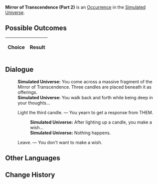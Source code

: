 {{Simulated Universe Event Infobox
|title         = Mirror of Transcendence (Part 2)
|image         = Random Event Normal.png
|type          =
|domains_su    = Occurrence
|domains_ext   = Occurrence
|domains_swarm = 
|domains_gng   = 
|requirements  =
|prev          = {{tx}}
|next          = {{tx}}
|indexRewards  =
|characters    = 
}}
'''Mirror of Transcendence (Part 2)''' is an [[Simulated Universe/Occurrence|Occurrence]] in the [[Simulated Universe]].

==Possible Outcomes==
{| class="article-table"
!Choice
!Result

|}

<!--
==Gameplay Notes==

-->
==Dialogue==
{{Dialogue Start}}
:'''Simulated Universe:''' You come across a massive fragment of the Mirror of Transcendence. Three candles are placed beneath it as offerings.
:'''Simulated Universe:''' You walk back and forth while being deep in your thoughts...
:{{DIcon|Star}} Light the third candle. &mdash; You yearn to get a response from THEM.
::'''Simulated Universe:''' After lighting up a candle, you make a wish...
::'''Simulated Universe:''' Nothing happens.
:{{DIcon|Star}} Leave. &mdash; You don't want to make a wish.
{{Dialogue End}}

==Other Languages==
{{Other Languages
|en   = Mirror of Transcendence (Part 2)
|zhs  = 超验之镜（其二）
|zht  = 超驗之鏡（其二）
|ja   = {{Rubi|超越|ちょうえつ}}の{{Rubi|鏡|かがみ}}（その2）
|ko   = 초월의 거울 (2)
|es   = Espejo de la Trascendencia (II)
|fr   = Miroir de la transcendance (partie 2)
|ru   = Трансцендентальное зеркало II
|th   = กระจกแจ้งประจักษ์ 2
|vi   = Gương Siêu Việt 2
|de   = Spiegel der Transzendenz (Teil 2)
|id   = Cermin Transenden (2)
|pt   = Espelho da Transcendência (Parte 2)
}}

==Change History==
{{Change History|1.3}}
